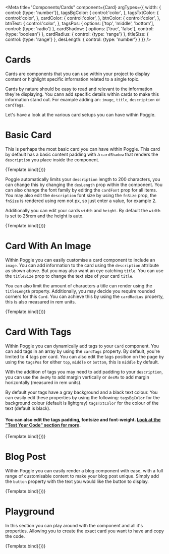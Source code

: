 
<Meta title="Components/Cards" component={Card} argTypes={{
  width: { control: {type: 'number'}},
    tagsBgColor: {
        control:'color',
    },
    tagsTxtColor: {
        control:'color',
    },
    cardColor: {
        control:'color',
    },
    btnColor: {
        control:'color',
    },
    btnText: {
        control:'color',
    },
  tagsPos: {
    options: ['top', 'middle', 'bottom'],
    control: {type: 'radio'}
  },
  cardShadow: {
    options: ['true', 'false'],
    control: {type: 'boolean'}
  },
  cardRadius: {
    control: {type: 'range'}
  },
  titleSize: {
    control: {type: 'range'}
  },
  desLength: {
    control: {type: 'number'}
  }
}} />


# Cards
Cards are components that you can use within your project to display content or highlight specific information related to a single topic.

Cards by nature should be easy to read and relevant to the information they're displaying. You cann add specific details within cards to make this information stand out. For example adding
an: `image`, `title`, `description` or `cardTags`.

Let's have a look at the various card setups you can have within Poggle.

# Basic Card
This is perhaps the most basic card you can have within Poggle. This card by default has a basic content padding with a `cardShadow` that renders the `description` you place inside the component.

<Canvas>
    <Story name="Basic Card" args={{ description: "This is your card text", width:70}}>
        {Template.bind({})}
    </Story>
</Canvas>

Poggle automatically limits your `description` length to 200 characters, you can change this by changing the `desLength` prop within the component. You can also change the font family by editing the
`cardFont` prop for all items. You may also edit the `description` font size by using the `fnSize` prop, the `fnSize` is rendered using rem not px, so just enter a value, for example 2.

Additionally you can edit your cards `width` and `height`. By default the `width` is set to 25rem and the height is auto.

<Canvas>
    <Story name="Basic Card With Props" args={{
        description: "Nulla porttitor accumsan tincidunt. Donec rutrum congue leo eget malesuada. Donec rutrum congue leo eget malesuada. Cras ultricies ligula sed magna dictum porta. Donec sollicitudin molestie malesuada. Quisque velit nisi, pretium ut lacinia in, elementum id enim. Lorem ipsum dolor sit amet, consectetur adipiscing elit. Nulla porttitor accumsan tincidunt. Vivamus magna justo, lacinia eget consectetur sed, convallis at tellus. Sed porttitor lectus nibh.",
        desLength: 250,
        cardFont: "Helvetica",
        fnSize: 2,
        width: 5
    }}>
        {Template.bind({})}
    </Story>
</Canvas>

# Card With An Image
Within Poggle you can easily customise a card component to include an `image`. You can add information to the card using the `description` attribute as shown above. But you may also want an eye catching
`title`. You can use the `titleSize` prop to change the text size of your card `title`.

You can also limit the amount of characters a title can render using the `titleLength` property. Additionally, you may decide you require rounded corners for this `Card`. You can achieve this by using the `cardRadius` property, this is also measured in rem units.

<Canvas>
    <Story name="Card With An Image" args={{
        cardRadius: 0.5,
        image: "https://images.pexels.com/photos/1154198/pexels-photo-1154198.jpeg?auto=compress&cs=tinysrgb&dpr=2&h=750&w=1260",
        title: "Something to grab the audiences attention!",
        titleSize: 20,
        description: "Here like above, I can add my own description to this card component.",
        width:60
    }}>{Template.bind({})}</Story>
</Canvas>

# Card With Tags
Within Poggle you can dynamically add tags to your `Card` component. You can add tags in an array by using the `cardTags` property. By default, you're limited to 4 tags per card.
You can also edit the tags position on the page by using the `tagsPos` for either `top`, `middle` or `bottom`, this is `middle` by default.

With the addition of tags you may need to add padding to your `description`, you can use the `desMy` to add margin vertically or `desMx` to add margin horizontally (measured in rem units).

By default your tags have a gray background and a black text colour. You can easily edit these properties by using the following: `tagsBgColor` for the background colour (default is lightgray)
`tagsTxtColor` for the colour of the text (default is black).

#### You can also edit the tags padding, fontsize and font-weight. [Look at the "Test Your Code" section for more](/docs/components-card--test-your-code#playground).

<Canvas>
    <Story name="Card With Tags" args={{
        cardRadius: 0.5,
        image: "https://images.pexels.com/photos/1154198/pexels-photo-1154198.jpeg?auto=compress&cs=tinysrgb&dpr=2&h=750&w=1260",
        title: "Something to grab the audiences attention!",
        titleSize: 20,
        description: "Here like above, I can add my own description to this card component.",
        cardTags: ["Tag 1", "Tag 2", "Tag 3", "Tag 4"],
        tagsPos: "bottom",
        desMy: 1,
        tagsBgColor: "black",
        tagsTxtColor: "white",
        width:60,
    }}>{Template.bind({})}</Story>
</Canvas>

# Blog Post
Within Poggle you can easily render a blog component with ease, with a full range of customisable content to make your blog post unique. Simply add the `button` property with the text you would
like the button to display.

<Canvas>
    <Story name="Blog Post" args={{
        cardRadius: 0.5,
        image: "https://images.pexels.com/photos/1154198/pexels-photo-1154198.jpeg?auto=compress&cs=tinysrgb&dpr=2&h=750&w=1260",
        title: "Something to grab the audiences attention!",
        titleSize: 20,
        description: "Nulla porttitor accumsan tincidunt. Donec rutrum congue leo eget malesuada. Donec rutrum congue leo eget malesuada. Cras ultricies ligula sed magna dictum porta. Donec sollicitudin molestie malesuada. Quisque velit nisi, pretium ut lacinia in, elementum id enim. Lorem ipsum dolor sit amet, consectetur adipiscing elit. Nulla porttitor accumsan tincidunt. Vivamus magna justo, lacinia eget consectetur sed, convallis at tellus. Sed porttitor lectus nibh.",
        desLength: 150,
        cardTags: ["Tag 1", "Tag 2", "Tag 3", "Tag 4"],
        tagsPos: "middle",
        desMy: 1,
        tagsBgColor: "black",
        tagsTxtColor: "white",
        button: "Read More",
        btnPy: 0.8
    }}>{Template.bind({})}</Story>
</Canvas>

# Playground
In this section you can play around with the component and all it's properties. Allowing you to create the exact card you want to have and copy the code.

<Canvas>
    <Story name="Test Your Code" args={{
        cardRadius: 0.5,
        image: "https://images.pexels.com/photos/1154198/pexels-photo-1154198.jpeg?auto=compress&cs=tinysrgb&dpr=2&h=750&w=1260",
        title: "Something to grab the audiences attention!",
        titleSize: 20,
        description: "Nulla porttitor accumsan tincidunt. Donec rutrum congue leo eget malesuada. Donec rutrum congue leo eget malesuada. Cras ultricies ligula sed magna dictum porta. Donec sollicitudin molestie malesuada. Quisque velit nisi, pretium ut lacinia in, elementum id enim. Lorem ipsum dolor sit amet, consectetur adipiscing elit. Nulla porttitor accumsan tincidunt. Vivamus magna justo, lacinia eget consectetur sed, convallis at tellus. Sed porttitor lectus nibh.",
        desLength: 150,
        cardTags: ["Tag 1", "Tag 2", "Tag 3", "Tag 4"],
        tagsPos: "middle",
        desPy: 1,
        tagsBgColor: "#ea8685",
        tagsTxtColor: "white",
        button: "Read More",
    }}>{Template.bind({})}</Story>
</Canvas>

<ArgsTable story="Test Your Code"  />
